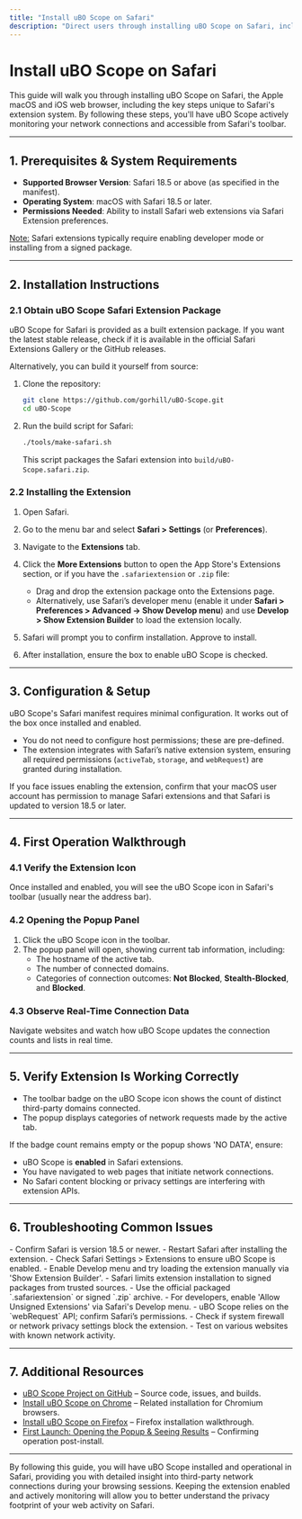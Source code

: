 ```yaml
---
title: "Install uBO Scope on Safari"
description: "Direct users through installing uBO Scope on Safari, including any unique steps for macOS or Safari-specific considerations. Help users verify the extension is enabled and accessible."
---
```


# Install uBO Scope on Safari

This guide will walk you through installing uBO Scope on Safari, the Apple macOS and iOS web browser, including the key steps unique to Safari's extension system. By following these steps, you'll have uBO Scope actively monitoring your network connections and accessible from Safari's toolbar.

---

## 1. Prerequisites & System Requirements

- **Supported Browser Version**: Safari 18.5 or above (as specified in the manifest).
- **Operating System**: macOS with Safari 18.5 or later.
- **Permissions Needed**: Ability to install Safari web extensions via Safari Extension preferences.

<u>Note:</u> Safari extensions typically require enabling developer mode or installing from a signed package.

---

## 2. Installation Instructions

### 2.1 Obtain uBO Scope Safari Extension Package

uBO Scope for Safari is provided as a built extension package. If you want the latest stable release, check if it is available in the official Safari Extensions Gallery or the GitHub releases.

Alternatively, you can build it yourself from source:

1. Clone the repository:
   ```bash
   git clone https://github.com/gorhill/uBO-Scope.git
   cd uBO-Scope
   ```
2. Run the build script for Safari:
   ```bash
   ./tools/make-safari.sh
   ```
   This script packages the Safari extension into `build/uBO-Scope.safari.zip`.

### 2.2 Installing the Extension

1. Open Safari.
2. Go to the menu bar and select **Safari > Settings** (or **Preferences**).
3. Navigate to the **Extensions** tab.
4. Click the **More Extensions** button to open the App Store's Extensions section, or if you have the `.safariextension` or `.zip` file:
   - Drag and drop the extension package onto the Extensions page.
   - Alternatively, use Safari’s developer menu (enable it under **Safari > Preferences > Advanced → Show Develop menu**) and use **Develop > Show Extension Builder** to load the extension locally.

5. Safari will prompt you to confirm installation. Approve to install.
6. After installation, ensure the box to enable uBO Scope is checked.

---

## 3. Configuration & Setup

uBO Scope's Safari manifest requires minimal configuration. It works out of the box once installed and enabled.

- You do not need to configure host permissions; these are pre-defined.
- The extension integrates with Safari’s native extension system, ensuring all required permissions (`activeTab`, `storage`, and `webRequest`) are granted during installation.

<Tip>
If you face issues enabling the extension, confirm that your macOS user account has permission to manage Safari extensions and that Safari is updated to version 18.5 or later.
</Tip>

---

## 4. First Operation Walkthrough

### 4.1 Verify the Extension Icon

Once installed and enabled, you will see the uBO Scope icon in Safari's toolbar (usually near the address bar).

### 4.2 Opening the Popup Panel

1. Click the uBO Scope icon in the toolbar.
2. The popup panel will open, showing current tab information, including:
   - The hostname of the active tab.
   - The number of connected domains.
   - Categories of connection outcomes: **Not Blocked**, **Stealth-Blocked**, and **Blocked**.

### 4.3 Observe Real-Time Connection Data

Navigate websites and watch how uBO Scope updates the connection counts and lists in real time.

---

## 5. Verify Extension Is Working Correctly

- The toolbar badge on the uBO Scope icon shows the count of distinct third-party domains connected.
- The popup displays categories of network requests made by the active tab.

If the badge count remains empty or the popup shows 'NO DATA', ensure:

- uBO Scope is **enabled** in Safari extensions.
- You have navigated to web pages that initiate network connections.
- No Safari content blocking or privacy settings are interfering with extension APIs.

---

## 6. Troubleshooting Common Issues

<AccordionGroup title="Troubleshooting Tips for Safari Installation">
<Accordion title="Extension Does Not Appear in Safari Toolbar">
- Confirm Safari is version 18.5 or newer.
- Restart Safari after installing the extension.
- Check Safari Settings > Extensions to ensure uBO Scope is enabled.
- Enable Develop menu and try loading the extension manually via 'Show Extension Builder'.
</Accordion>
<Accordion title="Unable to Install from Unsigned Sources">
- Safari limits extension installation to signed packages from trusted sources.
- Use the official packaged `.safariextension` or signed `.zip` archive.
- For developers, enable 'Allow Unsigned Extensions' via Safari's Develop menu.
</Accordion>
<Accordion title="No Network Data Showing in Popup">
- uBO Scope relies on the `webRequest` API; confirm Safari’s permissions.
- Check if system firewall or network privacy settings block the extension.
- Test on various websites with known network activity.
</Accordion>
</AccordionGroup>

---

## 7. Additional Resources

- [uBO Scope Project on GitHub](https://github.com/gorhill/uBO-Scope) – Source code, issues, and builds.
- [Install uBO Scope on Chrome](https://docs.example.com/getting-started/setup-begin/install-on-chrome) – Related installation for Chromium browsers.
- [Install uBO Scope on Firefox](https://docs.example.com/getting-started/setup-begin/install-on-firefox) – Firefox installation walkthrough.
- [First Launch: Opening the Popup & Seeing Results](https://docs.example.com/getting-started/setup-begin/first-launch) – Confirming operation post-install.

---

By following this guide, you will have uBO Scope installed and operational in Safari, providing you with detailed insight into third-party network connections during your browsing sessions. Keeping the extension enabled and actively monitoring will allow you to better understand the privacy footprint of your web activity on Safari.